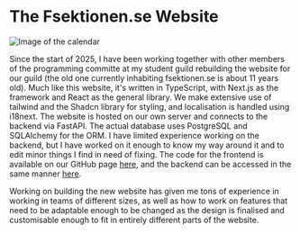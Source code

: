 # The Fsektionen.se Website

![Image of the calendar](/web.png)

Since the start of 2025, I have been working together with other members of the
programming committe at my student guild rebuilding the website for our guild
(the old one currently inhabiting fsektionen.se is about 11 years old). Much
like this website, it's written in TypeScript, with Next.js as the framework and
React as the general library. We make extensive use of tailwind and the Shadcn
library for styling, and localisation is handled using i18next. The website is
hosted on our own server and connects to the backend via FastAPI. The actual
database uses PostgreSQL and SQLAlchemy for the ORM. I have limited experience
working on the backend, but I have worked on it enough to know my way around it
and to edit minor things I find in need of fixing. The code for the frontend is
available on our GitHub page [here](https://github.com/fsek/WWW-Web), and the
backend can be accessed in the same manner
[here](https://github.com/fsek/WebWebWeb).

Working on building the new website has given me tons of experience in working
in teams of different sizes, as well as how to work on features that need to be
adaptable enough to be changed as the design is finalised and customisable
enough to fit in entirely different parts of the website.
